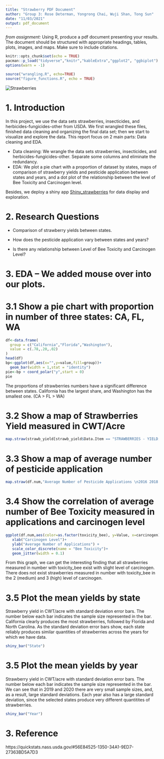 ```yaml
---
title: "Strawberry PDF Document"
author: "Group 3: Rose Determan, Yongrong Chai, Wuji Shan, Tong Sun"
date: "11/03/2021"
output: pdf_document
---
```

*from assignment: * Using R, produce a pdf document presenting your results. The
document should be structured with appropriate headings, tables, plots, images, 
and maps. Make sure to include citations. 

```r
knitr::opts_chunk$set(echo = TRUE)
pacman::p_load("tidyverse","knitr","kableExtra","ggplot2", "ggbiplot")
options(warn = -1)
```

```r
source("wrangling.R", echo=TRUE)
source("figure_functions.R", echo = TRUE)
```


![Strawberries](strawberry.jpg)
\newpage

# 1. Introduction

In this project, we use the data sets strawberries, insecticides, and herbicides-fungicides-other from USDA. We first wrangled these files, finished data cleaning and organizing the final data set; then we start to visualize and explore the data. This report focus on 2 main parts: Data cleaning and EDA.

- Data cleaning: We wrangle the data sets strawberries, insecticides, and herbicides-fungicides-other. Separate some columns and eliminate the redundancy.
- EDA: We plot a pie chart with a proportion of dataset by states, maps of comparison of strawberry yields and pesticide application between states and years, and a dot plot of the relationship between the level of Bee Toxicity and Carcinogen level.

Besides, we deploy a shiny app [Shiny_strawberries](https://rongli.shinyapps.io/shiny/) for data display and exploration.

# 2. Research Questions

* Comparison of strawberry yields between states.  

* How does the pesticide application vary between states and years?  

* Is there any relationship between Level of Bee Toxicity and Carcinogen Level?  


# 3. EDA -- We added mouse over into our plots.

# 3.1 Show a pie chart with proportion in number of three states: CA, FL, WA
```r
df<-data.frame(
  group = c("California","Florida","Washington"),
  value = c(.78,.20,.02)
)
head(df)
bp<-ggplot(df,aes(x="",y=value,fill=group))+
  geom_bar(width = 1,stat = "identity")
pie<-bp + coord_polar("y",start = 0)
pie
```
The proportions of strawberries numbers have a significant difference between states. California has the largest share, and Washington has the smallest one. (CA > FL > WA)  

# 3.2 Show a map of Strawberries Yield measured in CWT/Acre
```r
map.straw(strawb_yield[strawb_yield$Data.Item == "STRAWBERRIES - YIELD, MEASURED IN CWT / ACRE",], "Strawberries Yield (CWT/Acre))\n2015-2020")
```


# 3.3 Show a map of average number of pesticide application
```r
map.straw(df.num,"Average Number of Pesticide Applications \n2016 2018 2019")
```


# 3.4 Show the correlation of average number of Bee Toxicity measured in applications and carcinogen level
```r
ggplot(df.num,aes(color=as.factor(toxicity_bee), y=Value, x=carcinogen)) + 
   xlab("Carcinogen Level")+
   ylab("Average Number of Applications") + 
   scale_color_discrete(name = "Bee Toxicity")+
   geom_jitter(width = 0.1)
```
From this graph, we can get the interesting finding that all strawberries measured in number with toxicity_bee exist with slight level of carcinogen. There does not exist strawberries measured in number with toxicity_bee in the 2 (medium) and 3 (high) level of carcinogen.  

# 3.5 Plot the mean yields by state
Strawberry yield in CWT/acre with standard deviation error bars. The number below each bar indicates the sample size represented in the bar. California clearly produces the most strawberries, followed by Florida and North Carolina. As the standard deviation error bars show, each state reliably produces similar quantities of strawberries across the years for which we have data. 
```r
shiny_bar("State")
```


# 3.5 Plot the mean yields by year
Strawberry yield in CWT/acre with standard deviation error bars. The number below each bar indicates the sample size represented in the bar. We can see that in 2019 and 2020 there are very small sample sizes, and, as a result, large standard deviations. Each year also has a large standard deviation, since the selected states produce very different quantitites of strawberries. 
```r
shiny_bar("Year")
```



# 3. Reference

https://quickstats.nass.usda.gov/#56E84525-1350-34A1-9ED7-27363BD5A7D3



